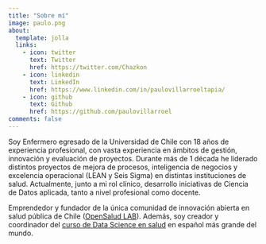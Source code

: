 ```yaml
---
title: "Sobre mí"
image: paulo.png
about:
  template: jolla
  links:
    - icon: twitter
      text: Twitter
      href: https://twitter.com/Chazkon
    - icon: linkedin
      text: LinkedIn
      href: https://www.linkedin.com/in/paulovillarroeltapia/
    - icon: github
      text: Github
      href: https://github.com/paulovillarroel
comments: false
---
```


Soy Enfermero egresado de la Universidad de Chile con 18 años de experiencia profesional, con vasta experiencia en ámbitos de gestión, innovación y evaluación de proyectos. Durante más de 1 década he liderado distintos proyectos de mejora de procesos, inteligencia de negocios y excelencia operacional (LEAN y Seis Sigma) en distintas instituciones de salud. Actualmente, junto a mi rol clínico, desarrollo iniciativas de Ciencia de Datos aplicada, tanto a nivel profesional como docente.

Emprendedor y fundador de la única comunidad de innovación abierta en salud pública de Chile ([OpenSalud LAB](https://opensaludlab.org/)). Además, soy creador y coordinador del [curso de Data Science en salud](https://opensaludlab.org/ciencia-de-datos) en español más grande del mundo.
